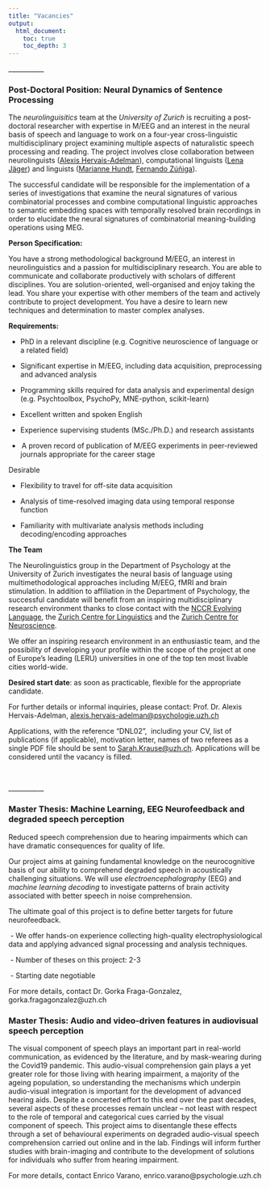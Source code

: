 ```yaml
---
title: "Vacancies"
output: 
  html_document:
    toc: true
    toc_depth: 3
---
```


\_\_\_\_\_\_\_\_\_\_\_

### **Post-Doctoral Position**: Neural Dynamics of Sentence Processing

The *neurolinguisitics* team at the *University of Zurich* is recruiting a post-doctoral researcher with expertise in M/EEG and an interest in the neural basis of speech and language to work on a four-year cross-linguistic multidisciplinary project examining multiple aspects of naturalistic speech processing and reading. The project involves close collaboration between neurolinguists ([Alexis Hervais-Adelman](https://neuroling.github.io/)), computational linguists ([Lena Jäger](https://www.cl.uzh.ch/en/digital-linguistics/people/group-leader/jaeger.html)) and linguists ([Marianne Hundt](https://www.linguistik.uzh.ch/en/about/mitglieder/hundt.html), [Fernando Zúñiga](https://www.isw.unibe.ch/ueber_uns/personen/prof_dr_ziga_fernando/index_ger.html)). 

The successful candidate will be responsible for the implementation of a series of investigations that examine the neural signatures of various combinatorial processes and combine computational linguistic approaches to semantic embedding spaces with temporally resolved brain recordings in order to elucidate the neural signatures of combinatorial meaning-building operations using MEG.  

**Person Specification:** 

You have a strong methodological background M/EEG, an interest in neurolinguistics and a passion for multidisciplinary research. You are able to communicate and collaborate productively with scholars of different disciplines. You are solution-oriented, well-organised and enjoy taking the lead. You share your expertise with other members of the team and actively contribute to project development. You have a desire to learn new techniques and determination to master complex analyses.  

**Requirements:** 

-   PhD in a relevant discipline (e.g. Cognitive neuroscience of language or a related field) 

-   Significant expertise in M/EEG, including data acquisition, preprocessing and advanced analysis  

-   Programming skills required for data analysis and experimental design (e.g. Psychtoolbox, PsychoPy, MNE-python, scikit-learn) 

<!-- -->

-   Excellent written and spoken English 

-   Experience supervising students (MSc./Ph.D.) and research assistants 

-    A proven record of publication of M/EEG experiments in peer-reviewed journals appropriate for the career stage 

Desirable 

-   Flexibility to travel for off-site data acquisition 

<!-- -->

-   Analysis of time-resolved imaging data using temporal response function  

-   Familiarity with multivariate analysis methods including decoding/encoding approaches 

**The Team** 

The Neurolinguistics group in the Department of Psychology at the University of Zurich investigates the neural basis of language using multimethodological approaches including M/EEG, fMRI and brain stimulation. In addition to affiliation in the Department of Psychology, the successful candidate will benefit from an inspiring multidisciplinary research environment thanks to close contact with the [NCCR Evolving Language](https://evolvinglanguage.ch/), the [Zurich Centre for Linguistics](https://www.linguistik.uzh.ch/de.html) and the [Zurich Centre for Neuroscience](https://www.neuroscience.uzh.ch/en.html).  

We offer an inspiring research environment in an enthusiastic team, and the possibility of developing your profile within the scope of the project at one of Europe's leading (LERU) universities in one of the top ten most livable cities world-wide. 

**Desired start date**: as soon as practicable, flexible for the appropriate candidate.  

For further details or informal inquiries, please contact: Prof. Dr. Alexis Hervais-Adelman, [alexis.hervais-adelman\@psychologie.uzh.ch](mailto:alexis.hervais-adelman@psychologie.uzh.ch) 

Applications, with the reference "DNL02",  including your CV, list of publications (if applicable), motivation letter, names of two referees as a single PDF file should be sent to [Sarah.Krause\@uzh.ch](mailto:Sarah.Krause@uzh.ch). Applications will be considered until the vacancy is filled. 

 

\_\_\_\_\_\_\_\_\_\_\_

### **Master Thesis:** Machine Learning, EEG Neurofeedback and degraded speech perception

Reduced speech comprehension due to hearing impairments which can have dramatic consequences for quality of life.

Our project aims at gaining fundamental knowledge on the neurocognitive basis of our ability to comprehend degraded speech in acoustically challenging situations. We will use *electroencephalography* (EEG) and *machine learning decoding* to investigate patterns of brain activity associated with better speech in noise comprehension.

The ultimate goal of this project is to define better targets for future neurofeedback.

 - We offer hands-on experience collecting high-quality electrophysiological data and applying advanced signal processing and analysis techniques.    

 - Number of theses on this project: 2-3

 - Starting date negotiable

For more details, contact Dr. Gorka Fraga-Gonzalez, gorka.fragagonzalez@uzh.ch


### **Master Thesis:** Audio and video-driven features in audiovisual speech perception

The visual component of speech plays an important part in real-world communication, as evidenced by the literature, and by mask-wearing during the Covid19 pandemic. This audio-visual comprehension gain plays a yet greater role for those living with hearing impairment, a majority of the ageing population, so understanding the mechanisms which underpin audio-visual integration is important for the development of advanced hearing aids. Despite a concerted effort to this end over the past decades, several aspects of these processes remain unclear – not least with respect to the role of temporal and categorical cues carried by the visual component of speech. This project aims to disentangle these effects through a set of behavioural experiments on degraded audio-visual speech comprehension carried out online and in the lab. Findings will inform further studies with brain-imaging and contribute to the development of solutions for individuals who suffer from hearing impairment. 

For more details, contact Enrico Varano, enrico.varano@psychologie.uzh.ch


 
